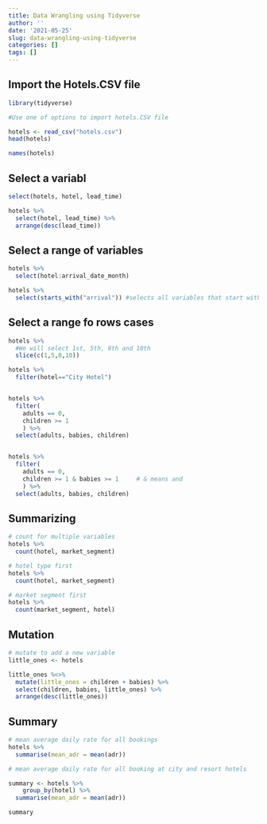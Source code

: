 ```yaml
---
title: Data Wrangling using Tidyverse
author: ''
date: '2021-05-25'
slug: data-wrangling-using-tidyverse
categories: []
tags: []
---
```


## Import the Hotels.CSV file

```r


library(tidyverse)

#Use one of options to import hotels.CSV file

hotels <- read_csv("hotels.csv")
head(hotels)

```
```r
names(hotels)
```


## Select a variabl

```r
select(hotels, hotel, lead_time)

hotels %>%
  select(hotel, lead_time) %>%
  arrange(desc(lead_time))
```

## Select a range of variables

```r
hotels %>%
  select(hotel:arrival_date_month)

hotels %>%
  select(starts_with("arrival")) #selects all variables that start with word arrival

```

## Select a range fo rows cases

```r
hotels %>%
  #We will select 1st, 5th, 8th and 10th
  slice(c(1,5,8,10))

hotels %>%
  filter(hotel=="City Hotel")


hotels %>%
  filter( 
    adults == 0,
    children >= 1
    ) %>% 
  select(adults, babies, children)


hotels %>%
  filter( 
    adults == 0,     
    children >= 1 & babies >= 1     # & means and
    ) %>%
  select(adults, babies, children)
```

## Summarizing

```r
# count for multiple variables
hotels %>%
  count(hotel, market_segment)
```

```r
# hotel type first
hotels %>%
  count(hotel, market_segment)
```
```r
# market segment first
hotels %>%
  count(market_segment, hotel)
```



## Mutation

```r
# mutate to add a new variable
little_ones <- hotels

little_ones %<>%
  mutate(little_ones = children + babies) %>%
  select(children, babies, little_ones) %>%
  arrange(desc(little_ones))

```


## Summary

```r
# mean average daily rate for all bookings
hotels %>%
  summarise(mean_adr = mean(adr))
```



```r
# mean average daily rate for all booking at city and resort hotels

summary <- hotels %>%
    group_by(hotel) %>%
  summarise(mean_adr = mean(adr))

summary
```


